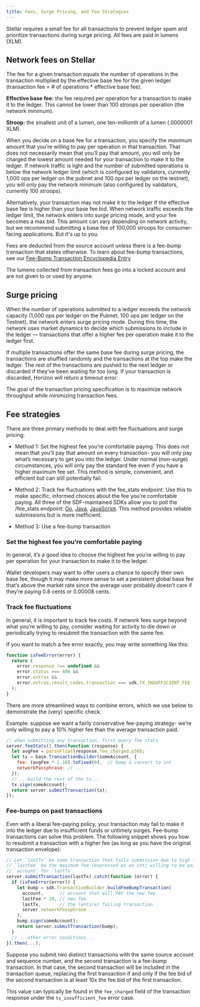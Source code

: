 ```yaml
---
title: Fees, Surge Pricing, and Fee Strategies
---
```



Stellar requires a small fee for all transactions to prevent ledger spam and prioritize transactions during surge pricing. All fees are paid in lumens (XLM).

## Network fees on Stellar

The fee for a given transaction equals the number of operations in the transaction multiplied by the effective base fee for the given ledger (transaction fee = # of operations \* effective base fee).

**Effective base fee:** the fee required per operation for a transaction to make it to the ledger. This cannot be lower than 100 stroops per operation (the network minimum).

**Stroop:** the smallest unit of a lumen, one ten-millionth of a lumen (.0000001 XLM).

When you decide on a base fee for a transaction, you specify the _maximum_ amount that you’re willing to pay per operation in that transaction. That does not necessarily mean that you’ll pay that amount, you will only be charged the lowest amount needed for your transaction to make it to the ledger. If network traffic is light and the number of submitted operations is below the network ledger limit (which is configured by validators, currently 1,000 ops per ledger on the pubnet and 100 ops per ledger on the testnet), you will only pay the network minimum (also configured by validators, currently 100 stroops).

Alternatively, your transaction may not make it to the ledger if the effective base fee is higher than your base fee bid. When network traffic exceeds the ledger limit, the network enters into surge pricing mode, and your fee becomes a max bid. This amount can vary depending on network activity, but we recommend submitting a base fee of 100,000 stroops for consumer-facing applications. But it's up to you.

Fees are deducted from the source account unless there is a fee-bump transaction that states otherwise. To learn about fee-bump transactions, see our [Fee-Bump Transaction Encyclopedia Entry](./fee-bump-transactions)

The lumens collected from transaction fees go into a locked account and are not given to or used by anyone.

## Surge pricing

When the number of operations submitted to a ledger exceeds the network capacity (1,000 ops per ledger on the Pubnet; 100 ops per ledger on the Testnet), the network enters surge pricing mode. During this time, the network uses market dynamics to decide which submissions to include in the ledger — transactions that offer a higher fee per operation make it to the ledger first.

If multiple transactions offer the same base fee during surge pricing, the transactions are shuffled randomly and the transactions at the top make the ledger. The rest of the transactions are pushed to the next ledger or discarded if they’ve been waiting for too long. If your transaction is discarded, Horizon will return a timeout error.

The goal of the transaction pricing specification is to maximize network throughput while minimizing transaction fees.

## Fee strategies

There are three primary methods to deal with fee fluctuations and surge pricing:

- Method 1: Set the highest fee you’re comfortable paying. This does not mean that you’ll pay that amount on every transaction- you will only pay what’s necessary to get you into the ledger. Under normal (non-surge) circumstances, you will only pay the standard fee even if you have a higher maximum fee set. This method is simple, convenient, and efficient but can still potentially fail.

- Method 2: Track fee fluctuations with the fee_stats endpoint. Use this to make specific, informed choices about the fee you’re comfortable paying. All three of the SDF-maintained SDKs allow you to poll the /fee_stats endpoint: [Go](https://godoc.org/github.com/stellar/go/clients/horizonclient#Client.FeeStats), [Java](https://stellar.github.io/java-stellar-sdk/), [JavaScript](https://stellar.github.io/js-stellar-sdk/Server.html#feeStats). This method provides reliable submissions but is more inefficient.

- Method 3: Use a fee-bump transaction

### Set the highest fee you’re comfortable paying

In general, it’s a good idea to choose the highest fee you’re willing to pay per operation for your transaction to make it to the ledger.

Wallet developers may want to offer users a chance to specify their own base fee, though it may make more sense to set a persistent global base fee that’s above the market rate since the average user probably doesn’t care if they’re paying 0.8 cents or 0.00008 cents.

### Track fee fluctuations

In general, it is important to track fee costs. If network fees surge beyond what you’re willing to pay, consider waiting for activity to die down or periodically trying to resubmit the transaction with the same fee.

If you want to match a fee error exactly, you may write something like this:

<CodeExample>

```js
function isFeeError(error) {
  return (
    error.response !== undefined &&
    error.status === 400 &&
    error.extras &&
    error.extras.result_codes.transaction === sdk.TX_INSUFFICIENT_FEE
  );
}
```

</CodeExample>

There are more streamlined ways to combine errors, which we use below to demonstrate the (very) specific check.

Example: suppose we want a fairly conservative fee-paying strategy- we’re only willing to pay a 10% higher fee than the average transaction paid.

<CodeExample>

```js
// when submitting any transaction, first query fee stats
server.feeStats().then(function (response) {
  let avgFee = parseFloat(response.fee_charged.p50);
  let tx = base.TransactionBuilder(someAccount, {
    fee: (avgFee * 1.10).toFixed(0),  // bump & convert to int
    networkPassphrase: // ...
  });
  // ...build the rest of the tx...
  tx.sign(someAccount);
  return server.submitTransaction(tx);
});
```

</CodeExample>

### Fee-bumps on past transactions

Even with a liberal fee-paying policy, your transaction may fail to make it into the ledger due to insufficient funds or untimely surges. Fee-bump transactions can solve this problem. The following snippet shows you how to resubmit a transaction with a higher fee (as long as you have the original transaction envelope):

<CodeExample>

```js
// Let `lastTx` be some transaction that fails submission due to high fees, and
// `lastFee` be the maximum fee (expressed as an int) willing to be paid by
// `account` for `lastTx`.
server.submitTransaction(lastTx).catch(function (error) {
  if (isFeeError(error)) {
    let bump = sdk.TransactionBuilder.buildFeeBumpTransaction(
      account,      // account that will PAY the new fee
      lastFee * 10, // new fee
      lastTx,       // the (entire) failing transaction
      server.networkPassphrase
    );
    bump.sign(someAccount);
    return server.submitTransaction(bump);
  }
  // ...other error conditions...
}).then(...);
```

</CodeExample>

Suppose you submit two distinct transactions with the same source account and sequence number, and the second transaction is a fee-bump transaction. In that case, the second transaction will be included in the transaction queue, replacing the first transaction if and only if the fee bid of the second transaction is at least 10x the fee bid of the first transaction.

This value can typically be found in the `fee_charged` field of the transaction response under the `tx_insufficient_fee` error case.
